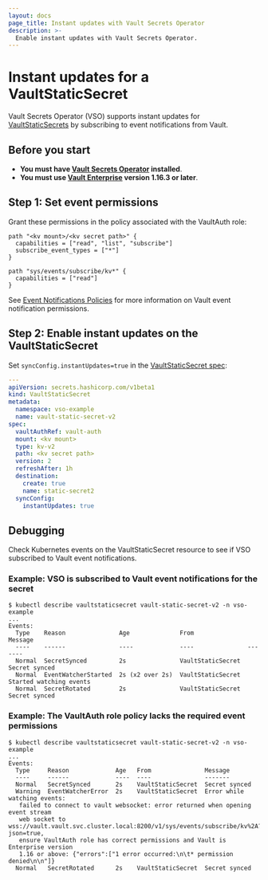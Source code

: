 ```yaml
---
layout: docs
page_title: Instant updates with Vault Secrets Operator
description: >-
  Enable instant updates with Vault Secrets Operator.
---
```


# Instant updates for a VaultStaticSecret

Vault Secrets Operator (VSO) supports instant updates for
[VaultStaticSecrets][vss-spec] by subscribing to event notifications from Vault.

## Before you start

- **You must have [Vault Secrets Operator](/vault/docs/platform/k8s/vso/sources/vault) installed**.
- **You must use [Vault Enterprise](/vault/docs/enterprise) version 1.16.3 or later**.

## Step 1: Set event permissions

Grant these permissions in the policy associated with the VaultAuth role:

  ```hcl
  path "<kv mount>/<kv secret path>" {
    capabilities = ["read", "list", "subscribe"]
    subscribe_event_types = ["*"]
  }

  path "sys/events/subscribe/kv*" {
    capabilities = ["read"]
  }
  ```

<Tip>

See [Event Notifications Policies][events-policies] for more information on
Vault event notification permissions.

</Tip>

## Step 2: Enable instant updates on the VaultStaticSecret

Set `syncConfig.instantUpdates=true` in the [VaultStaticSecret spec][vss-spec]:

```yaml
---
apiVersion: secrets.hashicorp.com/v1beta1
kind: VaultStaticSecret
metadata:
  namespace: vso-example
  name: vault-static-secret-v2
spec:
  vaultAuthRef: vault-auth
  mount: <kv mount>
  type: kv-v2
  path: <kv secret path>
  version: 2
  refreshAfter: 1h
  destination:
    create: true
    name: static-secret2
  syncConfig:
    instantUpdates: true
```

## Debugging

Check Kubernetes events on the VaultStaticSecret resource to see if VSO
subscribed to Vault event notifications.

### Example: VSO is subscribed to Vault event notifications for the secret

```shell-session
$ kubectl describe vaultstaticsecret vault-static-secret-v2 -n vso-example
...
Events:
  Type    Reason               Age              From               Message
  ----    ------               ----             ----               -------
  Normal  SecretSynced         2s               VaultStaticSecret  Secret synced
  Normal  EventWatcherStarted  2s (x2 over 2s)  VaultStaticSecret  Started watching events
  Normal  SecretRotated        2s               VaultStaticSecret  Secret synced
```

### Example: The VaultAuth role policy lacks the required event permissions

```shell-session
$ kubectl describe vaultstaticsecret vault-static-secret-v2 -n vso-example
...
Events:
  Type     Reason             Age   From               Message
  ----     ------             ----  ----               -------
  Normal   SecretSynced       2s    VaultStaticSecret  Secret synced
  Warning  EventWatcherError  2s    VaultStaticSecret  Error while watching events: 
   failed to connect to vault websocket: error returned when opening event stream
   web socket to wss://vault.vault.svc.cluster.local:8200/v1/sys/events/subscribe/kv%2A?json=true, 
   ensure VaultAuth role has correct permissions and Vault is Enterprise version 
   1.16 or above: {"errors":["1 error occurred:\n\t* permission denied\n\n"]}
  Normal   SecretRotated      2s    VaultStaticSecret  Secret synced
```

[vss-spec]: /vault/docs/platform/k8s/vso/api-reference#vaultstaticsecretspec
[vault-events]: /vault/docs/concepts/events
[events-policies]: /vault/docs/concepts/events#policies
